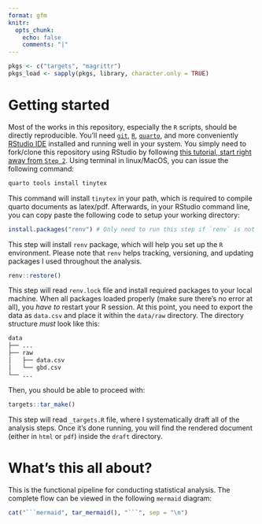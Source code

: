 ```yaml
---
format: gfm
knitr:
  opts_chunk:
    echo: false
    comments: "|"
---
```


```r

pkgs <- c("targets", "magrittr")
pkgs_load <- sapply(pkgs, library, character.only = TRUE)

```

# Getting started

Most of the works in this repository, especially the `R` scripts, should be directly reproducible. You'll need [`git`](https://git-scm.com/downloads), [`R`](https://www.r-project.org/), [`quarto`](https://quarto.org/docs/download/), and more conveniently [RStudio IDE](https://posit.co/downloads/) installed and running well in your system. You simply need to fork/clone this repository using RStudio by following [this tutorial, start right away from `Step 2`](https://book.cds101.com/using-rstudio-server-to-clone-a-github-repo-as-a-new-project.html#step---2). Using terminal in linux/MacOS, you can issue the following command:

```.bash
quarto tools install tinytex
```

This command will install `tinytex` in your path, which is required to compile quarto documents as latex/pdf.  Afterwards, in your RStudio command line, you can copy paste the following code to setup your working directory:

```.r
install.packages("renv") # Only need to run this step if `renv` is not installed
```

This step will install `renv` package, which will help you set up the `R` environment. Please note that `renv` helps tracking, versioning, and updating packages I used throughout the analysis.

```.r
renv::restore()
```

This step will read `renv.lock` file and install required packages to your local machine. When all packages loaded properly (make sure there's no error at all), you *have to* restart your R session. At this point, you need to export the data as `data.csv` and place it within the `data/raw` directory. The directory structure *must* look like this:

```.bash
data
├── ...
├── raw
│   ├── data.csv
│   └── gbd.csv
└── ...
```

Then, you should be able to proceed with:

```.r
targets::tar_make()
```

This step will read `_targets.R` file, where I systematically draft all of the analysis steps. Once it's done running, you will find the rendered document (either in `html` or `pdf`) inside the `draft` directory.

# What's this all about?

This is the functional pipeline for conducting statistical analysis. The complete flow can be viewed in the following `mermaid` diagram:

```r

cat("```mermaid", tar_mermaid(), "```", sep = "\n")

```
